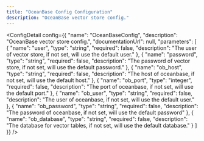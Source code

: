 ```yaml
---
title: "OceanBase Config Configuration"
description: "OceanBase vector store config."
---
```



<ConfigDetail config={{
  "name": "OceanBaseConfig",
  "description": "OceanBase vector store config.",
  "documentationUrl": null,
  "parameters": [
    {
      "name": "user",
      "type": "string",
      "required": false,
      "description": "The user of vector store, if not set, will use the default user."
    },
    {
      "name": "password",
      "type": "string",
      "required": false,
      "description": "The password of vector store, if not set, will use the default password."
    },
    {
      "name": "ob_host",
      "type": "string",
      "required": false,
      "description": "The host of oceanbase, if not set, will use the default host."
    },
    {
      "name": "ob_port",
      "type": "integer",
      "required": false,
      "description": "The port of oceanbase, if not set, will use the default port."
    },
    {
      "name": "ob_user",
      "type": "string",
      "required": false,
      "description": "The user of oceanbase, if not set, will use the default user."
    },
    {
      "name": "ob_password",
      "type": "string",
      "required": false,
      "description": "The password of oceanbase, if not set, will use the default password"
    },
    {
      "name": "ob_database",
      "type": "string",
      "required": false,
      "description": "The database for vector tables, if not set, will use the default database."
    }
  ]
}} />

